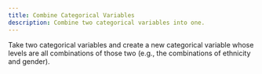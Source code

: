 ```yaml
---
title: Combine Categorical Variables
description: Combine two categorical variables into one.
---
```


Take two categorical variables and create a new categorical variable whose levels are all combinations of those two (e.g., the combinations of ethnicity and gender).

